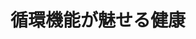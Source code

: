 ﻿---
title: "循環機能が魅せる健康"
category: "リベラルアーツ"
vol: "92"
interviewee: "林 直亨"
url: "http://hlab.hum.titech.ac.jp/"
tags: []
pdf: "92-1-hayasi.pdf"
facephoto: ""
career: ""
preface: "林直亨先生の研究室では、循環機能がもたらす健康へ影響について、特に血流に着目した研究を行なっている。ここでは、マッサージや食事など、運動に限らない取り組みを模索しており、これからのライフ スタイルに合わせた健康の在り方を探っている。本稿では、先生の研究をいくつか紹介するとともに、先 生の研究に対する意識を述べる。"
---
